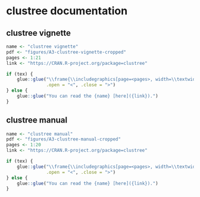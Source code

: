 # clustree documentation {#clustree-docs}

## clustree vignette {#clustree-vignette}

```r
name <- "clustree vignette"
pdf <- "figures/A3-clustree-vignette-cropped"
pages <- 1:21
link <- "https://CRAN.R-project.org/package=clustree"

if (tex) {
    glue::glue("\\frame{\\includegraphics[page=<pages>, width=\\textwidth]{<pdf>}}\\clearpage",
               .open = "<", .close = ">")
} else {
    glue::glue("You can read the {name} [here]({link}).")
}
```

## clustree manual {#clustree-manual}

```r
name <- "clustree manual"
pdf <- "figures/A3-clustree-manual-cropped"
pages <- 1:20
link <- "https://CRAN.R-project.org/package=clustree"

if (tex) {
    glue::glue("\\frame{\\includegraphics[page=<pages>, width=\\textwidth]{<pdf>}}\\clearpage",
               .open = "<", .close = ">")
} else {
    glue::glue("You can read the {name} [here]({link}).")
}
```
